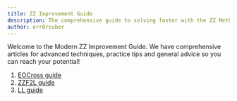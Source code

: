 ```yaml
---
title: ZZ Improvement Guide
description: The comprehensive guide to solving faster with the ZZ Method.
author: err0rcuber
---
```


Welcome to the Modern ZZ Improvement Guide.
We have comprehensive articles for advanced techniques, practice tips and general advice so you can reach your potential!

1. [EOCross guide](/improvement-guide/eocross)
2. [ZZF2L guide](/improvement-guide/zzf2l)
3. [LL guide](/improvement-guide/ll)
